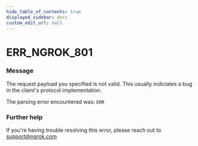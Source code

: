 ```yaml
---
hide_table_of_contents: true
displayed_sidebar: docs
custom_edit_url: null
---
```



# ERR_NGROK_801

### Message
The request payload you specified is not valid.
This usually indiciates a bug in the client's protocol implementation.

The parsing error encountered was:
`ERR`

### Further help
If you're having trouble resolving this error, please reach out to [support@ngrok.com](mailto:support@ngrok.com?subject=Help%20with%20ERR_NGROK_801)


<ErrorDetails error='err_ngrok_801' />
